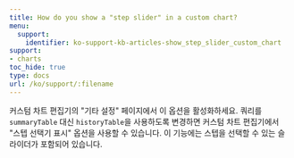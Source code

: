 ```yaml
---
title: How do you show a "step slider" in a custom chart?
menu:
  support:
    identifier: ko-support-kb-articles-show_step_slider_custom_chart
support:
- charts
toc_hide: true
type: docs
url: /ko/support/:filename
---
```


커스텀 차트 편집기의 "기타 설정" 페이지에서 이 옵션을 활성화하세요. 쿼리를 `summaryTable` 대신 `historyTable`을 사용하도록 변경하면 커스텀 차트 편집기에서 "스텝 선택기 표시" 옵션을 사용할 수 있습니다. 이 기능에는 스텝을 선택할 수 있는 슬라이더가 포함되어 있습니다.
